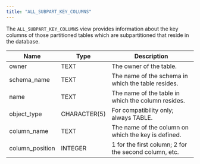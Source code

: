 ```yaml
---
title: "ALL_SUBPART_KEY_COLUMNS"
---
```


<div id="all_subpart_key_columns" class="registered_link"></div>


The `ALL_SUBPART_KEY_COLUMNS` view provides information about the key columns of those partitioned tables which are subpartitioned that reside in the database.

| Name             | Type         | Description                                           |
| ---------------- | ------------ | ----------------------------------------------------- |
| owner            | TEXT         | The owner of the table.                               |
| schema_name     | TEXT         | The name of the schema in which the table resides.    |
| name             | TEXT         | The name of the table in which the column resides.    |
| object_type     | CHARACTER(5) | For compatibility only; always TABLE.                 |
| column_name     | TEXT         | The name of the column on which the key is defined.   |
| column_position | INTEGER      | 1 for the first column; 2 for the second column, etc. |
